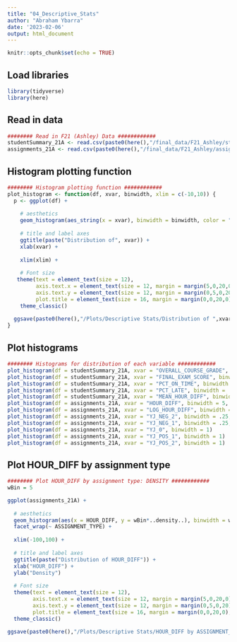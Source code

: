 ```yaml
---
title: "04_Descriptive_Stats"
author: "Abraham Ybarra"
date: '2023-02-06'
output: html_document
---
```


```r
knitr::opts_chunk$set(echo = TRUE)
```

## Load libraries

```r
library(tidyverse)
library(here)
```

## Read in data

```r
######## Read in F21 (Ashley) Data ############
studentSummary_21A <- read.csv(paste0(here(),"/final_data/F21_Ashley/studentSummary.csv"), header = TRUE)
assignments_21A <- read.csv(paste0(here(),"/final_data/F21_Ashley/assignments.csv"), header = TRUE, numerals = "no.loss")
```

## Histogram plotting function

```r
######## Histogram plotting function ############
plot_histogram <- function(df, xvar, binwidth, xlim = c(-10,10)) {
  p <- ggplot(df) +
    
    # aesthetics
    geom_histogram(aes_string(x = xvar), binwidth = binwidth, color = "blue", fill = "blue", alpha = .5) +
      
    # title and label axes
    ggtitle(paste("Distribution of", xvar)) +
    xlab(xvar) +
    
    xlim(xlim) +
    
    # Font size
   theme(text = element_text(size = 12),
         axis.text.x = element_text(size = 12, margin = margin(5,0,20,0)),
         axis.text.y = element_text(size = 12, margin = margin(0,5,0,20)),
         plot.title = element_text(size = 16, margin = margin(0,0,20,0), hjust = 0.5)) +
    theme_classic()
    
  ggsave(paste0(here(),"/Plots/Descriptive Stats/Distribution of ",xvar,".jpeg"))
}
```


## Plot histograms 
```r
######## Histograms for distribution of each variable ############
plot_histogram(df = studentSummary_21A, xvar = "OVERALL_COURSE_GRADE", binwidth = 5, xlim = c(0,100))
plot_histogram(df = studentSummary_21A, xvar = "FINAL_EXAM_SCORE", binwidth = 5, xlim = c(0,100))
plot_histogram(df = studentSummary_21A, xvar = "PCT_ON_TIME", binwidth = .05, xlim = c(0,1))
plot_histogram(df = studentSummary_21A, xvar = "PCT_LATE", binwidth = .05, xlim = c(0,.5))
plot_histogram(df = studentSummary_21A, xvar = "MEAN_HOUR_DIFF", binwidth = 5, xlim = c(-100,100))
plot_histogram(df = assignments_21A, xvar = "HOUR_DIFF", binwidth = 5, xlim = c(-200,200))
plot_histogram(df = assignments_21A, xvar = "LOG_HOUR_DIFF", binwidth = .25, xlim = c(2,6))
plot_histogram(df = assignments_21A, xvar = "YJ_NEG_2", binwidth = .25, xlim = c(-1.5,1.5))
plot_histogram(df = assignments_21A, xvar = "YJ_NEG_1", binwidth = .25, xlim = c(-1.5,1.5))
plot_histogram(df = assignments_21A, xvar = "YJ_0", binwidth = 1)
plot_histogram(df = assignments_21A, xvar = "YJ_POS_1", binwidth = 1)
plot_histogram(df = assignments_21A, xvar = "YJ_POS_2", binwidth = 1)
```

## Plot HOUR_DIFF by assignment type

```r
######## Plot HOUR_DIFF by assignment type: DENSITY ############
wBin = 5

ggplot(assignments_21A) +
    
  # aesthetics
  geom_histogram(aes(x = HOUR_DIFF, y = wBin*..density..), binwidth = wBin, color = "blue", fill = "blue", alpha = .5) +
  facet_wrap(~ ASSIGNMENT_TYPE) +
  
  xlim(-100,100) +
      
  # title and label axes
  ggtitle(paste("Distribution of HOUR_DIFF")) +
  xlab("HOUR_DIFF") +
  ylab("Density")
    
  # Font size
  theme(text = element_text(size = 12),
        axis.text.x = element_text(size = 12, margin = margin(5,0,20,0)),
        axis.text.y = element_text(size = 12, margin = margin(0,5,0,20)),
        plot.title = element_text(size = 16, margin = margin(0,0,20,0), hjust = 0.5)) +
  theme_classic()
    
ggsave(paste0(here(),"/Plots/Descriptive Stats/HOUR_DIFF by ASSIGNMENT_TYPE.jpeg"))
```




